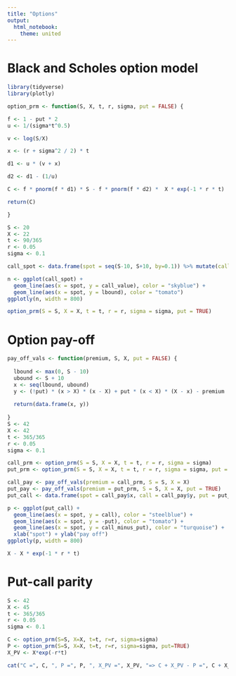 ```yaml
---
title: "Options"
output: 
  html_notebook: 
    theme: united
---
```


# Black and Scholes option model


```r
library(tidyverse)
library(plotly)

option_prm <- function(S, X, t, r, sigma, put = FALSE) {

f <- 1 - put * 2
u <- 1/(sigma*t^0.5)

v <- log(S/X)

x <- (r + sigma^2 / 2) * t

d1 <- u * (v + x)

d2 <- d1 - (1/u)

C <- f * pnorm(f * d1) * S - f * pnorm(f * d2) *  X * exp(-1 * r * t)

return(C)

}

S <- 20
X <- 22
t <- 90/365
r <- 0.05
sigma <- 0.1

call_spot <- data.frame(spot = seq(S-10, S+10, by=0.1)) %>% mutate(call_value = option_prm(S = spot, X = X, t = t, r = r, sigma = sigma, put = FALSE), lbound = (spot > X) * (spot - X))

n <- ggplot(call_spot) +
  geom_line(aes(x = spot, y = call_value), color = "skyblue") +
  geom_line(aes(x = spot, y = lbound), color = "tomato")
ggplotly(n, width = 800)

option_prm(S = S, X = X, t = t, r = r, sigma = sigma, put = TRUE)
```

# Option pay-off

```r

pay_off_vals <- function(premium, S, X, put = FALSE) {
  
  lbound <- max(0, S - 10)
  ubound <- S + 10
  x <- seq(lbound, ubound)
  y <- (!put) * (x > X) * (x - X) + put * (x < X) * (X - x) - premium
  
  return(data.frame(x, y))
  
}
S <- 42
X <- 42
t <- 365/365
r <- 0.05
sigma <- 0.1

call_prm <- option_prm(S = S, X = X, t = t, r = r, sigma = sigma)
put_prm <- option_prm(S = S, X = X, t = t, r = r, sigma = sigma, put = TRUE)

call_pay <- pay_off_vals(premium = call_prm, S = S, X = X)
put_pay <- pay_off_vals(premium = put_prm, S = S, X = X, put = TRUE)
put_call <- data.frame(spot = call_pay$x, call = call_pay$y, put = put_pay$y) %>% mutate(call_minus_put = call - put)

p <- ggplot(put_call) +
  geom_line(aes(x = spot, y = call), color = "steelblue") +
  geom_line(aes(x = spot, y = -put), color = "tomato") +
  geom_line(aes(x = spot, y = call_minus_put), color = "turquoise") +
  xlab("spot") + ylab("pay off")
ggplotly(p, width = 800)

X - X * exp(-1 * r * t)
```

# Put-call parity

```r
S <- 42
X <- 45
t <- 365/365
r <- 0.05
sigma <- 0.1

C <- option_prm(S=S, X=X, t=t, r=r, sigma=sigma)
P <- option_prm(S=S, X=X, t=t, r=r, sigma=sigma, put=TRUE)
X_PV <- X*exp(-r*t)

cat("C =", C, ", P =", P, ", X_PV =", X_PV, "=> C + X_PV - P =", C + X_PV - P, "= S")
```

